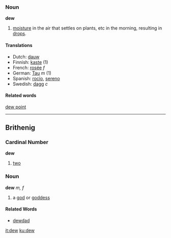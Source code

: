 ===Noun===
'''dew'''

# [[moisture]] in the air that settles on plants, etc in the morning, resulting in [[drop]]s.

====Translations====
*Dutch: [[dauw]]
*Finnish: [[kaste]] (1)
*French: [[rosée]] ''f''
*German: [[Tau#German|Tau]] ''m'' (1)
*Spanish: [[rocío]], [[sereno]]
*Swedish: [[dagg]] ''c''

====Related words====
[[dew point]]
----
==Brithenig==
===Cardinal Number===
'''dew'''

#[[two]]
===Noun===
'''dew''' ''m, f''

#a [[god]] or [[goddess]]
====Related Words====
*[[dewdad]]

[[it:dew]]
[[ku:dew]]